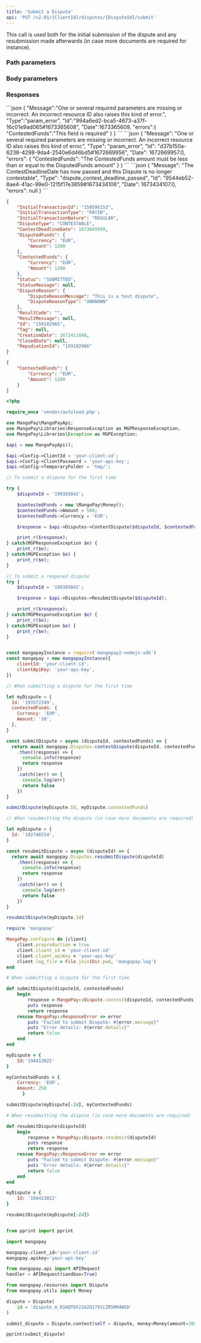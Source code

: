 ```yaml
---
title: 'Submit a Dispute'  
api: 'PUT /v2.01/{ClientId}/disputes/{DisputeId}/submit'  
---
```


  

This call is used both for the initial submission of the dispute and any resubmission made afterwards (in case more documents are required for instance).  

### Path parameters  

<DisputeId />  

### Body parameters  

<ContestedFunds />  

### Responses  

<AccordionGroup>

<Accordion title="200">  

<InitialTransactionIdResponse />  

<InitialTransactionTypeResponse />  

<InitialTransactionNatureResponse />  

<DisputeTypeResponse />  

<ContestDeadlineDateResponse />  

<DisputedFundsResponse />  

<ContestedFundsResponse />  

<Status3Response />  

<StatusMessageResponse />  

<DisputeReasonResponse />  

<ResultCode1Response />  

<ResultMessageResponse />  

<IdResponse />  

<Tag2Response />  

<CreationDateResponse />  

<ClosedDateResponse />  

<RepudiationIdResponse />

</Accordion>

</AccordionGroup>

<AccordionGroup>

<Accordion title="400 - ContestedFunds required">
```json
{
    "Message":"One or several required parameters are missing or incorrect. An incorrect resource ID also raises this kind of error.",
    "Type":"param_error",
    "Id":"994a6ed2-bca5-4673-a37f-16c01e9ad065#1673365608",
    "Date":1673365609,
    "errors":{
        "ContestedFunds":"This field is required"
    }
}  
 ```  
</Accordion>
<Accordion title="400 - ContestedFunds higher than DisputedFunds">
```json
{
    "Message": "One or several required parameters are missing or incorrect. An incorrect resource ID also raises this kind of error.",
    "Type": "param_error",
    "Id": "d37b150a-6238-4298-9da4-2540e6d46bd5#1672669956",
    "Date": 1672669957.0,
    "errors": {
        "ContestedFunds": "The ContestedFunds amount must be less than or equal to the DisputedFunds amount"
    }
}  
 ``` 
</Accordion>
<Accordion title="400 - ContestDeadlineDate in the past">
```json
{
    "Message": "The ContestDeadlineDate has now passed and this Dispute is no longer contestable",
    "Type": "dispute_contest_deadline_passed",
    "Id": "9544eb52-8ae4-41ac-99e0-1215f17e3859#1673434106",
    "Date": 1673434107.0,
    "errors": null
}  
 ```  
</Accordion>

</AccordionGroup>  

<ResponseExample>  

```json 200  
{
    "InitialTransactionId": "158596153",
    "InitialTransactionType": "PAYIN",
    "InitialTransactionNature": "REGULAR",
    "DisputeType": "CONTESTABLE",
    "ContestDeadlineDate": 1673049599,
    "DisputedFunds": {
        "Currency": "EUR",
        "Amount": 1200
    },
    "ContestedFunds": {
        "Currency": "EUR",
        "Amount": 1200
    },
    "Status": "SUBMITTED",
    "StatusMessage": null,
    "DisputeReason": {
        "DisputeReasonMessage": "This is a test dispute",
        "DisputeReasonType": "UNKNOWN"
    },
    "ResultCode": "",
    "ResultMessage": null,
    "Id": "159102965",
    "Tag": null,
    "CreationDate": 1672411848,
    "ClosedDate": null,
    "RepudiationId": "159102966"
}  

 ```  

</ResponseExample>  

<RequestExample>  
  
```json REST  
{
    "ContestedFunds": {
        "Currency": "EUR",
        "Amount": 1200
    }
}  
```  

  
```php PHP  
<?php 

require_once 'vendor/autoload.php';

use MangoPay\MangoPayApi;
use MangoPay\Libraries\ResponseException as MGPResponseException;
use MangoPay\Libraries\Exception as MGPException;

$api = new MangoPayApi();

$api->Config->ClientId = 'your-client-id';
$api->Config->ClientPassword = 'your-api-key';
$api->Config->TemporaryFolder = 'tmp/';

// To submit a dispute for the first time

try {
    $disputeId = '199385842';

    $contestedFunds = new \MangoPay\Money();
    $contestedFunds->Amount = 500;
    $contestedFunds->Currency = 'EUR';

    $response = $api->Disputes->ContestDispute($disputeId, $contestedFunds);

    print_r($response);
} catch(MGPResponseException $e) {
    print_r($e);
} catch(MGPException $e) {
    print_r($e);
}

// To submit a reopened dispute
try {
    $disputeId = '199385842';

    $response = $api->Disputes->ResubmitDispute($disputeId);

    print_r($response);
} catch(MGPResponseException $e) {
    print_r($e);
} catch(MGPException $e) {
    print_r($e);
}  
```  

  
```javascript NodeJS  

const mangopayInstance = require('mangopay2-nodejs-sdk')
const mangopay = new mangopayInstance({
    clientId: 'your-client-id',
    clientApiKey: 'your-api-key',
})

// When submitting a dispute for the first time

let myDispute = {
  Id: '193572349',
  contestedFunds: {
    Currency: 'EUR',
    Amount: '10',
  },
}

const submitDispute = async (disputeId, contestedFunds) => {
  return await mangopay.Disputes.contestDispute(disputeId, contestedFunds)
    .then((response) => {
      console.info(response)
      return response
    })
    .catch((err) => {
      console.log(err)
      return false
    })
}

submitDispute(myDispute.Id, myDispute.contestedFunds)

// When resubmitting the dispute (in case more documents are required)

let myDispute = {
  Id: '192746554',
}

const resubmitDispute = async (disputeId) => {
  return await mangopay.Disputes.resubmitDispute(disputeId)
    .then((response) => {
      console.info(response)
      return response
    })
    .catch((err) => {
      console.log(err)
      return false
    })
}

resubmitDispute(myDispute.Id)  
```  

  
```ruby Ruby  
require 'mangopay'

MangoPay.configure do |client|
    client.preproduction = true
    client.client_id = 'your-client-id'
    client.client_apiKey = 'your-api-key'
    client.log_file = File.join(Dir.pwd, 'mangopay.log')
end

# When submitting a dispute for the first time

def submitDispute(disputeId, contestedFunds)
    begin
        response = MangoPay::Dispute.contest(disputeId, contestedFunds)
        puts response
        return response
    rescue MangoPay::ResponseError => error
        puts "Failed to submit Dispute: #{error.message}"
        puts "Error details: #{error.details}"
        return false
    end
end

myDispute = {
    Id:'194413022'
}

myContestedFunds = {
    Currency: 'EUR',
    Amount: 250
      }

submitDispute(myDispute[:Id], myContestedFunds)

# When resubmitting the dispute (in case more documents are required)

def resubmitDispute(disputeId)
    begin
        response = MangoPay::Dispute.resubmit(disputeId)
        puts response
        return response
    rescue MangoPay::ResponseError => error
        puts "Failed to submit Dispute: #{error.message}"
        puts "Error details: #{error.details}"
        return false
    end
end

myDispute = {
    Id: '194413022'
}

resubmitDispute(myDispute[:Id])  
```  

  
```python Python  

from pprint import pprint

import mangopay

mangopay.client_id='your-client-id'
mangopay.apikey='your-api-key'

from mangopay.api import APIRequest
handler = APIRequest(sandbox=True)

from mangopay.resources import Dispute
from mangopay.utils import Money

dispute = Dispute(
    id = 'dispute_m_01HQT6F2162Q1791CZR5RM4WSD'
)

submit_dispute = Dispute.contest(self = dispute, money=Money(amount=2000, currency='EUR'))

pprint(submit_dispute)  
```  

  
</RequestExample>